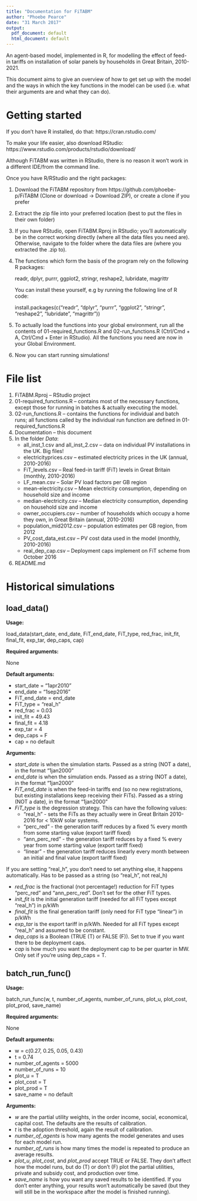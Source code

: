 ```yaml
---
title: "Documentation for FiTABM"
author: "Phoebe Pearce"
date: "31 March 2017"
output:
  pdf_document: default
  html_document: default
---
```


An agent-based model, implemented in R, for modelling the effect of feed-in tariffs on installation of solar panels by households in Great Britain, 2010-2021.

This document aims to give an overview of how to get set up with the model and the ways in which the key functions in the model can be used (i.e. what their arguments are and what they can do).

# Getting started

If you don't have R installed, do that: https://cran.rstudio.com/

To make your life easier, also download RStudio: https://www.rstudio.com/products/rstudio/download/

Although FiTABM was written in RStudio, there is no reason it won't work in a different IDE/from the command line.

Once you have R/RStudio and the right packages:

1.  Download the FiTABM repository from https://github.com/phoebe-p/FiTABM (Clone or download -> Download ZIP), or create a clone if you prefer

2.  Extract the zip file into your preferred location (best to put the files in their own folder)

3.  If you have RStudio, open FiTABM.Rproj in RStudio; you'll automatically be in the correct working directly (where all the data files you need are). Otherwise, navigate to the folder where the data files are (where you extracted the .zip to).

4.  The functions which form the basis of the program rely on the following R packages:
    
    readr, dplyr, purrr, ggplot2, stringr, reshape2, lubridate, magrittr
    
    You can install these yourself, e.g by running the following line of R code:
    
    install.packages(c("readr", "dplyr", "purrr", "ggplot2", "stringr", "reshape2", "lubridate", "magrittr"))

5.  To actually load the functions into your global environment, run all the contents of 01-required_functions.R and 02-run_functions.R (Ctrl/Cmd + A, Ctrl/Cmd + Enter in RStudio). All the functions you need are now in your Global Environment.

6.  Now you can start running simulations!

# File list

1. FiTABM.Rproj -- RStudio project
2. 01-required_functions.R -- contains most of the necessary functions, except those for running in batches & actually executing the model.
3. 02-run_functions.R -- contains the functions for individual and batch runs; all functions called by the individual run function are defined in 01-required_functions.R
4. Documentation -- this document
5. In the folder *Data*:
    + all_inst_1.csv and all_inst_2.csv -- data on individual PV installations in the UK. Big files!
    + electricityprices.csv -- estimated electricity prices in the UK (annual, 2010-2016)
    + FiT_levels.csv -- Real feed-in tariff (FiT) levels in Great Britain (monthly, 2010-2016)
    + LF_mean.csv -- Solar PV load factors per GB region
    + mean-electricity.csv -- Mean electricity consumption, depending on household size and income
    + median-electricity.csv -- Median electricity consumption, depending on household size and income
    + owner_occupiers.csv -- number of households which occupy a home they own, in Great Britain (annual, 2010-2016)
    + population_mid2012.csv -- population estimates per GB region, from 2012
    + PV_cost_data_est.csv -- PV cost data used in the model (monthly, 2010-2016)
    + real_dep_cap.csv -- Deployment caps implement on FiT scheme from October 2016
6. README.md 


# Historical simulations

## load_data()

**Usage:**

load_data(start_date, end_date, FiT_end_date, FiT_type, red_frac, init_fit, final_fit, exp_tar, dep_caps, cap)
                      
**Required arguments:**

None

**Default arguments:**

* start_date = "1apr2010"
* end_date = "1sep2016"
* FiT_end_date = end_date
* FiT_type = "real_h"
* red_frac = 0.03
* init_fit = 49.43
* final_fit = 4.18
* exp_tar = 4
* dep_caps = F
* cap = no default

**Arguments:**

* *start_date* is when the simulation starts. Passed as a string (NOT a date), in the format "1jan2000" 
* *end_date* is when the simulation ends. Passed as a string (NOT a date), in the format "1jan2000"
* *FiT_end_date* is when the feed-in tariffs end (so no new registrations, but existing installations keep receiving their FiTs). Passed as a string (NOT a date), in the format "1jan2000"
* *FiT_type* is the degression strategy. This can have the following values:
    + "real_h" - sets the FiTs as they actually were in Great Britain 2010-2016 for < 10kW solar systems.
    + "perc_red" - the generation tariff reduces by a fixed % every month from some starting value (export tariff fixed)
    + "ann_perc_red" - the generation tariff reduces by a fixed % every year from some starting value (export tariff fixed)
    + "linear" - the generation tariff reduces linearly every month between an initial and final value (export tariff fixed)

If you are setting "real_h", you don't need to set anything else, it happens automatically. Has to be passed as a string (so "real_h", not real_h)

* *red_frac* is the fractional (not percentage!) reduction for FiT types "perc_red" and "ann_perc_red". Don't set for the other FiT types.
* *init_fit* is the initial generation tariff (needed for all FiT types except "real_h") in p/kWh
* *final_fit* is the final generation tariff (only need for FiT type "linear") in p/kWh
* *exp_tar* is the export tariff in p/kWh. Needed for all FiT types except "real_h" and assumed to be constant.
* *dep_caps* is a Boolean (TRUE (T) or FALSE (F)). Set to true if you want there to be deployment caps.
* *cap* is how much you want the deployment cap to be per quarter in MW. Only set if you're using dep_caps = T.


## batch_run_func()

**Usage:**

batch_run_func(w, t, number_of_agents, number_of_runs, plot_u, plot_cost, plot_prod, save_name) 
                      
**Required arguments:**

None

**Default arguments:**

* w = c(0.27, 0.25, 0.05, 0.43)
* t = 0.74
* number_of_agents = 5000
* number_of_runs = 10
* plot_u = T
* plot_cost = T
* plot_prod = T
* save_name = no default

**Arguments:**

* *w* are the partial utility weights, in the order income, social, economical, capital cost. The defaults are the results of calibration.
* *t* is the adoption threshold, again the result of calibration.
* *number_of_agents* is how many agents the model generates and uses for each model run.
* *number_of_runs* is how many times the model is repeated to produce an average results.
* *plot_u*, *plot_cost*, and *plot_prod* accept TRUE or FALSE. They don't affect how the model runs, but do (T) or don't (F) plot the partial utilities, private and subsidy cost, and production over time.
* *save_name* is how you want any saved results to be identified. If you don't enter anything, your results won't automatically be saved (but they will still be in the workspace after the model is finished running).